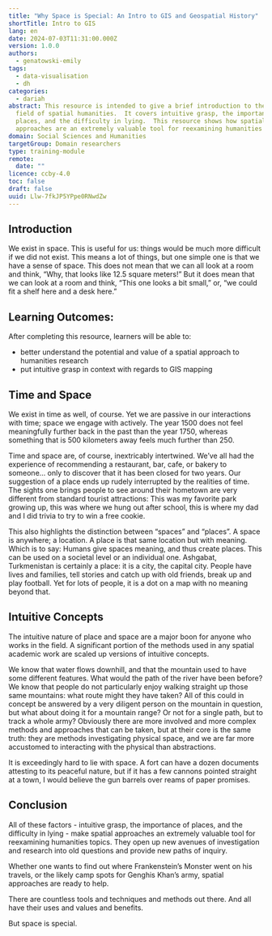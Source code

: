```yaml
---
title: "Why Space is Special: An Intro to GIS and Geospatial History"
shortTitle: Intro to GIS
lang: en
date: 2024-07-03T11:31:00.000Z
version: 1.0.0
authors:
  - genatowski-emily
tags:
  - data-visualisation
  - dh
categories:
  - dariah
abstract: This resource is intended to give a brief introduction to the broad
  field of spatial humanities.  It covers intuitive grasp, the importance of
  places, and the difficulty in lying.  This resource shows how spatial
  approaches are an extremely valuable tool for reexamining humanities topics.
domain: Social Sciences and Humanities
targetGroup: Domain researchers
type: training-module
remote:
  date: ""
licence: ccby-4.0
toc: false
draft: false
uuid: Llw-7fkJP5YPpe0RNwdZw
---
```

## Introduction

We exist in space. This is useful for us: things would be much more difficult if we did not exist. This means a lot of things, but one simple one is that we have a sense of space. This does not mean that we can all look at a room and think, “Why, that looks like 12.5 square meters!” But it does mean that we can look at a room and think, “This one looks a bit small,” or, “we could fit a shelf here and a desk here.”

## Learning Outcomes:

After completing this resource, learners will be able to:

- better understand the potential and value of a spatial approach to humanities research
- put intuitive grasp in context with regards to GIS mapping 

## Time and Space

We exist in time as well, of course. Yet we are passive in our interactions with time; space we engage with actively. The year 1500 does not feel meaningfully further back in the past than the year 1750, whereas something that is 500 kilometers away feels much further than 250. 

Time and space are, of course, inextricably intertwined. We’ve all had the experience of recommending a restaurant, bar, cafe, or bakery to someone… only to discover that it has been closed for two years. Our suggestion of a place ends up rudely interrupted by the realities of time. The sights one brings people to see around their hometown are very different from standard tourist attractions: This was my favorite park growing up, this was where we hung out after school, this is where my dad and I did trivia to try to win a free cookie. 

This also highlights the distinction between “spaces” and “places”. A space is anywhere; a location. A place is that same location but with meaning. Which is to say: Humans give spaces meaning, and thus create places. This can be used on a societal level or an individual one. Ashgabat, Turkmenistan is certainly a place: it is a city, the capital city. People have lives and families, tell stories and catch up with old friends, break up and play football. Yet for lots of people, it is a dot on a map with no meaning beyond that.

## Intuitive Concepts

The intuitive nature of place and space are a major boon for anyone who works in the field. A significant portion of the methods used in any spatial academic work are scaled up versions of intuitive concepts.

We know that water flows downhill, and that the mountain used to have some different features. What would the path of the river have been before? We know that people do not particularly enjoy walking straight up those same mountains: what route might they have taken? All of this could in concept be answered by a very diligent person on the mountain in question, but what about doing it for a mountain range? Or not for a single path, but to track a whole army? Obviously there are more involved and more complex methods and approaches that can be taken, but at their core is the same truth: they are methods investigating physical space, and we are far more accustomed to interacting with the physical than abstractions.

It is exceedingly hard to lie with space. A fort can have a dozen documents attesting to its peaceful nature, but if it has a few cannons pointed straight at a town, I would believe the gun barrels over reams of paper promises.

## Conclusion

All of these factors - intuitive grasp, the importance of places, and the difficulty in lying - make spatial approaches an extremely valuable tool for reexamining humanities topics. They open up new avenues of investigation and research into old questions and provide new paths of inquiry.

Whether one wants to find out where Frankenstein’s Monster went on his travels, or the likely camp spots for Genghis Khan’s army, spatial approaches are ready to help. 

There are countless tools and techniques and methods out there. And all have their uses and values and benefits. 

But space is special.
